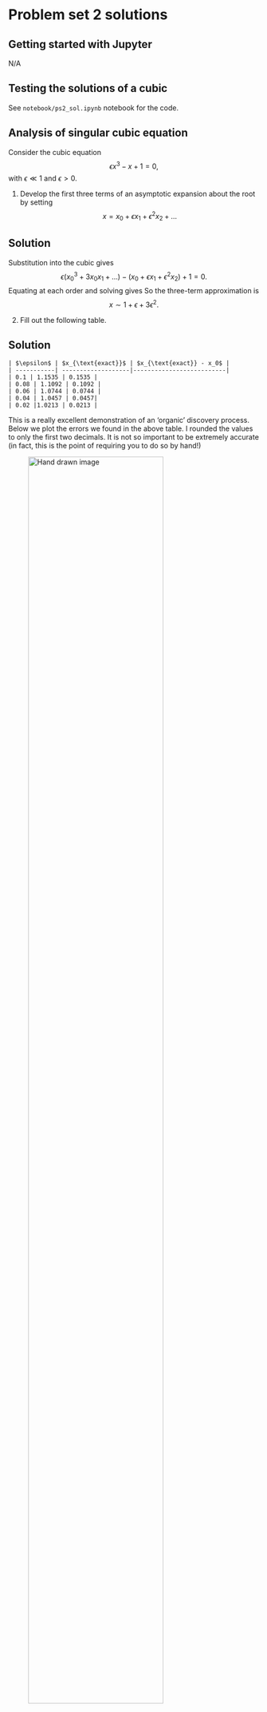 # Problem set 2 solutions {#sec-ps2sol}

<!-- :::{.callout-tip} -->
<!-- ## Note -->
<!-- This material has not yet been finalised and is still under construction. Once it is covered in lectures, this banner will be replaced. -->
<!-- ::: -->

## Getting started with Jupyter

:::{.callout-note}
N/A
:::


## Testing the solutions of a cubic 

:::{.callout-note}

See `notebook/ps2_sol.ipynb` notebook for the code.
:::


## Analysis of singular cubic equation

Consider the cubic equation 
$$
\epsilon x^3 - x + 1 = 0,
$$ 
with $\epsilon \ll 1$ and $\epsilon > 0$.


1. Develop the first three terms of an asymptotic expansion about the root by setting 
$$
x = x_0 + \epsilon x_1 + \epsilon^2 x_2 + \ldots
$$ 

:::{.callout-important collapse=true}
## Solution

Substitution into the cubic gives
$$
\epsilon (x_0^3 + 3 x_0 x_1 + \ldots) - (x_0 + \epsilon x_1 + \epsilon^2 x_2) + 1 = 0.
$$ 
Equating at each order and solving gives
\begin{gather}
-x_0 + 1 = 0 \Longrightarrow x_0 = 1 \\
x_0^3 - x_1 = 0 \Longrightarrow x_1 = 1 \\
3x_0 x_1 - x_2 = 0 \Longrightarrow x_2 = 3
\end{gather}
So the three-term approximation is 
$$
x \sim 1 + \epsilon + 3 \epsilon^2.
$$ 
:::


2. Fill out the following table. 

:::{.callout-important collapse=true}
## Solution

	| $\epsilon$ | $x_{\text{exact}}$ | $x_{\text{exact}} - x_0$ |
	| -----------| -------------------|--------------------------|
	| 0.1 | 1.1535 | 0.1535 |
	| 0.08 | 1.1092 | 0.1092 |
	| 0.06 | 1.0744 | 0.0744 |
	| 0.04 | 1.0457 | 0.0457|
	| 0.02 |1.0213 | 0.0213 |

This is a really excellent demonstration of an 'organic' discovery process. Below we plot the errors we found in the above table. I rounded the values to only the first two decimals. It is not so important to be extremely accurate (in fact, this is the point of requiring you to do so by hand!)

![Hand drawn image](figures/ps2_hand.jpeg){#fig-ps2-hand width=80%}

When doing this, I tried to fit to a line because I knew the error was supposed to be
$$
x - x_0 \sim \epsilon 
$$ 
so was expecting a line of unit gradient. But the gradient estimated above was a bit higher, at 1.6. Returning to Python, we see the problem. 

![Python image](figures/ps2_quad.png){#fig-ps2-python width=80%}

So over the range investigated of $0.02 < \epsilon < 0.1$, the behaviour is quadratic.This is a nice lesson on how to discover new results based on computation and analysis. 
:::


3. By rescaling $x$ appropriately in terms of $\epsilon$, derive the first three terms of the asymptotic approximations of the remaining roots.

:::{.callout-important collapse=true}
## Solution

We expect the critical scaling to balance $\epsilon x^3$ with $x$ since these two will be dominant when $x$ is large. So we set 
$$
x = \frac{X}{\sqrt{\epsilon}}
$$ 

Now we have 
$$
X^3 - X + \sqrt{\epsilon} = 0.
$$ 

You will notice that the progression here should go in powers of $\epsilon^{1/2}$. Alternatively set $\delta = \epsilon^{1/2}$ and now the problem is standard in $\delta$:
$$
X^3 - X + \delta = 0.
$$ 
And we expand
$$
X = X_0 + \delta X_1 + \delta^2 X_2 + \ldots
$$ 
We get 
\begin{gather}
X_0^3 - X_0 = 0 \Longrightarrow X_0^2 = 1 \Longrightarrow X_0 = \pm 1 \\
3 X_0^2 X_1 - X_1 + 1 = 0 \Longrightarrow X_1 = -\frac{1}{2} \\
3 X_0^2 X_2 + 3 X_0 X_1^2 - X_2 = 0 \Longrightarrow X_2 = \mp \frac{3}{8}.
\end{gather}
So it seems that the three-term approximation for the other two roots is
$$
x \sim \frac{1}{\sqrt{\epsilon}} \left(\pm 1 - \sqrt{\epsilon} \frac{1}{2} \mp \epsilon \frac{3}{8}\right).
$$
:::


## A damped projectile problem

If air resistance is included, then the non-dimensional toy model is instead
\begin{gather}
\frac{\mathrm{d}^2 y}{\mathrm{d}t^2} = - \frac{1}{(1 + \epsilon y)^2} - \frac{\alpha}{(1 + \epsilon y)} \frac{\mathrm{d}y}{\mathrm{d}t}, \\
y(0) = 0, \\
y'(0) = 1.
\end{gather}
where $\alpha \geq 0$ is the parameter that controls air resistance. 

1. Begin by assuming that $\alpha$ is a fixed number and consider the limit where $\epsilon \ll 1$. Find a one-term asymptotic expansion of the solution for small $\epsilon$. 

:::{.callout-important collapse=true}
## Solution

First, note that 
$$
(1 + \epsilon y)^{\alpha} = 1 + \alpha (\epsilon y) + O(\epsilon y)^2.
$$ 

You will not need more terms than that. Substitute $y = y_0(t) + \epsilon y_1(t) + \ldots$ into the equation. This gives, for the leading terms
\begin{gather}
y_0'' = -1 - \alpha y_0' \\
y_0(0) = 0 \\ 
y_0'(0) = 1
\end{gather}
To solve this, you will need to refresh your memory on second-order differential equations learned in 2nd year. You can see @sec-odes for references. To solve this set $y_0 = e^{rt}$ and solve for $r$ for the homogeneous equation. You will get 
$$
y_{\text{homogeneous}} = (c_1 + c_2 e^{-\alpha t}).
$$ 
From here, we need a particular solution. This can be obtained by guessing (also see [this reference](https://tutorial.math.lamar.edu/Classes/DE/UndeterminedCoefficients.aspx)). If we guess 
$$
y_p = C t, 
$$ 
we see that 
$$
y_p'' + \alpha y_p' = \alpha C = -1
$$ 
implies $C = -1/\alpha$. Therefore the general solution is 
$$
y_0 = (c_1 + c_2 e^{-\alpha t}) - \frac{t}{\alpha}. 
$$ 
We now select the constants to satisfy the initial conditions. This yields
$$
c_1 + c_2 = 0 \quad \text{and} \quad
-\alpha c_2 - 1/\alpha = 1,
$$
from which the solution can be easily derived. It is
$$
y(t) \sim \left(\frac{1}{\alpha^2} + \frac{1}{\alpha}\right) - \left(\frac{1}{\alpha^2} + \frac{1}{\alpha}\right)e^{-\alpha t} - \frac{t}{\alpha}.
$$ 

The solution of $y_1$ proceeds in the same way, but since we did not anticipate that this question would be so algebraically involved, we will not require solving for $y_1$. This can be left as an exercise if you so wish. 
:::

2. (**Challenging**) Is the effect of the air resistance to increase or decrease the flight time? Justify based on your analytical solution.

:::{.callout-important collapse=true}
## Solution

The above solution seems quite strange. After all, when $\alpha = 0$, we know that parabolic motion is expected. We found previously that 
$$
y_{\alpha = 0}(t) \sim -\frac{1}{2}t^2 + t.
$$ 
which matches our intuition about the expected flight being parabolic. However, notice that if $\alpha$ is small, we can expand the exponential, $e^{-\alpha t} = 1 - \alpha t + \ldots$. Substitution into the derived formula for $y_0$ gives 
$$
\color{blue}y(t) \sim \left(\frac{1}{\alpha^2} + \frac{1}{\alpha}\right) - \left(\frac{1}{\alpha^2} + \frac{1}{\alpha}\right)\left[1 - \alpha t + \ldots\right] - \frac{t}{\alpha}.
$$ 
We can now simplify the expression and we see that the $\alpha \to 0$ limit is not problematic, because it now becomes: 
$$
y_0 \sim \left(-\frac{1}{2}t^2 + t\right) + \alpha \frac{1}{6} \left(-3t^2 + t^3\right) + O(\alpha^2),
$$
and the previous terms that we believed might tend to infinity as $\alpha \to 0$ cancel. Inspecting the above solution, notice that the leading-order result agrees with the previously derived result for $\alpha = 0$. The next term shows the small effect of drag. 

You can simply plot the curves and show the difference.

![With (solid) and without damping (dashed)](figures/ps2_para.png){#fig-para width=80%}
:::

Notice that the dashed line brings down the parabolic path initially. 


## ODE solvers and Euler's method

Return to the setup of the above question.

1. Modify the script shown in @sec-asym2-num in order to solve the equation from the previous question at a prescribed value of $\epsilon$ and $\alpha$.

:::{.callout-important collapse=true}
## Solution

This is found in `problemsets/sol02_solutions.ipynb`.
:::


2. Using **a pocket calculator** (or your phone calculator) apply Euler's method with $\Delta t = 0.2$, $\epsilon = 0.2$, and $\alpha = 1$ to determine the position of the projectile at $t = 0.6$.

:::{.callout-important collapse=true}
## Solution

Euler's method is simply
$$
Y_{n+1} = Y_n + F(t_n, y_n)\Delta t.
$$ 
Here
$$
F = \begin{pmatrix}
y' \\
-\frac{1}{(1 + \epsilon y)^2} - \frac{\alpha}{(1 + \epsilon y)} 
\end{pmatrix}.
$$ 

We split the time steps into {0, 0.2, 0.4, 0.6}. We also round to two figures.

| t | Y | $1 + \epsilon y$ | F | $F \Delta t$ | 
| -- | -- | ---------- | -- | -- | 
| 0 | (0, 1) | 1 | (1, -2) | (0.2, -0.4) | 
| 0.2 | (0.2, 0.6) | 1.04 | (0.6, -1.5) | (0.12, -0.3) | 
| 0.4 | (0.32, 0.3) | 1.06 | (0.3, -1.16) | (0.06, -0.23) | 
| 0.6 | (0.38, 0.07) | | | |

After three iterations, we get a value of $y(0.6) \approx 0.38$. 
:::

3. Compare your hand calculation with the result from the Python output, as well as with your asymptotic approximations.

:::{.callout-important collapse=true}
## Solution

We have (rounded to two digits)
$$
\begin{aligned}
y_{\text{exact numerical}} \approx 0.31 \\
y_{\text{euler}} \approx 0.38 \\
y_{\text{asym}} \approx 0.30
\end{aligned}
$$
:::



